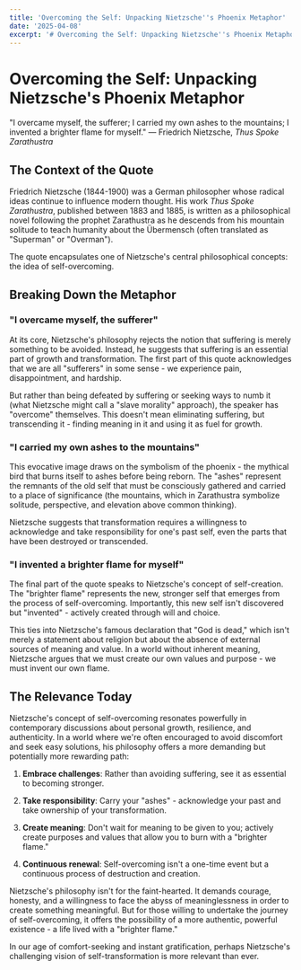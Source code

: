 ```yaml
---
title: 'Overcoming the Self: Unpacking Nietzsche''s Phoenix Metaphor'
date: '2025-04-08'
excerpt: '# Overcoming the Self: Unpacking Nietzsche''s Phoenix Metaphor'
---
```

# Overcoming the Self: Unpacking Nietzsche's Phoenix Metaphor

"I overcame myself, the sufferer; I carried my own ashes to the mountains; I invented a brighter flame for myself." 
— Friedrich Nietzsche, *Thus Spoke Zarathustra*

## The Context of the Quote

Friedrich Nietzsche (1844-1900) was a German philosopher whose radical ideas continue to influence modern thought. His work *Thus Spoke Zarathustra*, published between 1883 and 1885, is written as a philosophical novel following the prophet Zarathustra as he descends from his mountain solitude to teach humanity about the Übermensch (often translated as "Superman" or "Overman").

The quote encapsulates one of Nietzsche's central philosophical concepts: the idea of self-overcoming.

## Breaking Down the Metaphor

### "I overcame myself, the sufferer"

At its core, Nietzsche's philosophy rejects the notion that suffering is merely something to be avoided. Instead, he suggests that suffering is an essential part of growth and transformation. The first part of this quote acknowledges that we are all "sufferers" in some sense - we experience pain, disappointment, and hardship.

But rather than being defeated by suffering or seeking ways to numb it (what Nietzsche might call a "slave morality" approach), the speaker has "overcome" themselves. This doesn't mean eliminating suffering, but transcending it - finding meaning in it and using it as fuel for growth.

### "I carried my own ashes to the mountains"

This evocative image draws on the symbolism of the phoenix - the mythical bird that burns itself to ashes before being reborn. The "ashes" represent the remnants of the old self that must be consciously gathered and carried to a place of significance (the mountains, which in Zarathustra symbolize solitude, perspective, and elevation above common thinking).

Nietzsche suggests that transformation requires a willingness to acknowledge and take responsibility for one's past self, even the parts that have been destroyed or transcended.

### "I invented a brighter flame for myself"

The final part of the quote speaks to Nietzsche's concept of self-creation. The "brighter flame" represents the new, stronger self that emerges from the process of self-overcoming. Importantly, this new self isn't discovered but "invented" - actively created through will and choice.

This ties into Nietzsche's famous declaration that "God is dead," which isn't merely a statement about religion but about the absence of external sources of meaning and value. In a world without inherent meaning, Nietzsche argues that we must create our own values and purpose - we must invent our own flame.

## The Relevance Today

Nietzsche's concept of self-overcoming resonates powerfully in contemporary discussions about personal growth, resilience, and authenticity. In a world where we're often encouraged to avoid discomfort and seek easy solutions, his philosophy offers a more demanding but potentially more rewarding path:

1. **Embrace challenges**: Rather than avoiding suffering, see it as essential to becoming stronger.

2. **Take responsibility**: Carry your "ashes" - acknowledge your past and take ownership of your transformation.

3. **Create meaning**: Don't wait for meaning to be given to you; actively create purposes and values that allow you to burn with a "brighter flame."

4. **Continuous renewal**: Self-overcoming isn't a one-time event but a continuous process of destruction and creation.

Nietzsche's philosophy isn't for the faint-hearted. It demands courage, honesty, and a willingness to face the abyss of meaninglessness in order to create something meaningful. But for those willing to undertake the journey of self-overcoming, it offers the possibility of a more authentic, powerful existence - a life lived with a "brighter flame."

In our age of comfort-seeking and instant gratification, perhaps Nietzsche's challenging vision of self-transformation is more relevant than ever.
